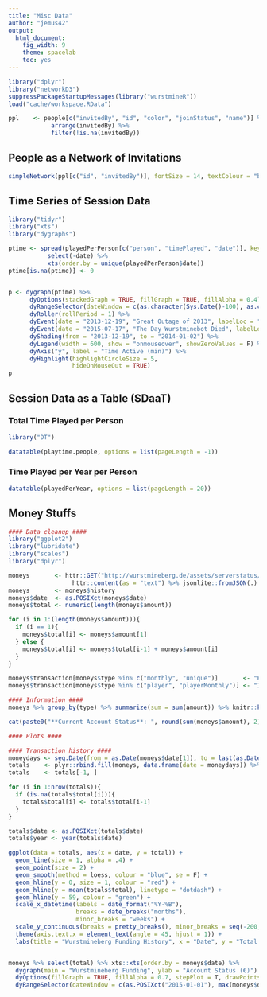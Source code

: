 ```yaml
---
title: "Misc Data"
author: "jemus42"
output:
  html_document:
    fig_width: 9
    theme: spacelab
    toc: yes
---
```


```r
library("dplyr")
library("networkD3")
suppressPackageStartupMessages(library("wurstmineR"))
load("cache/workspace.RData")

ppl    <- people[c("invitedBy", "id", "color", "joinStatus", "name")] %>%
            arrange(invitedBy) %>%
            filter(!is.na(invitedBy))
```

## People as a Network of Invitations

```r
simpleNetwork(ppl[c("id", "invitedBy")], fontSize = 14, textColour = "black", linkDistance = 100, charge = -200)
```

## Time Series of Session Data

```r
library("tidyr")
library("xts")
library("dygraphs")

ptime <- spread(playedPerPerson[c("person", "timePlayed", "date")], key = "person", value = "timePlayed") %>%
           select(-date) %>%
           xts(order.by = unique(playedPerPerson$date))
ptime[is.na(ptime)] <- 0


p <- dygraph(ptime) %>% 
      dyOptions(stackedGraph = TRUE, fillGraph = TRUE, fillAlpha = 0.4) %>%
      dyRangeSelector(dateWindow = c(as.character(Sys.Date()-100), as.character(Sys.Date()))) %>%
      dyRoller(rollPeriod = 1) %>%
      dyEvent(date = "2013-12-19", "Great Outage of 2013", labelLoc = "top") %>%
      dyEvent(date = "2015-07-17", "The Day Wurstminebot Died", labelLoc = "top") %>%
      dyShading(from = "2013-12-19", to = "2014-01-02") %>%
      dyLegend(width = 600, show = "onmouseover", showZeroValues = F) %>%
      dyAxis("y", label = "Time Active (min)") %>%
      dyHighlight(highlightCircleSize = 5,
                  hideOnMouseOut = TRUE)
p
```

## Session Data as a Table (SDaaT)

### Total Time Played per Person

```r
library("DT")

datatable(playtime.people, options = list(pageLength = -1))
```

### Time Played per Year per Person

```r
datatable(playedPerYear, options = list(pageLength = 20))
```

## Money Stuffs

```r
#### Data cleanup ####
library("ggplot2")
library("lubridate")
library("scales")
library("dplyr")

moneys       <- httr::GET("http://wurstmineberg.de/assets/serverstatus/moneys.json") %>%
                  httr::content(as = "text") %>% jsonlite::fromJSON(.)
moneys       <- moneys$history
moneys$date  <- as.POSIXct(moneys$date)
moneys$total <- numeric(length(moneys$amount))

for (i in 1:(length(moneys$amount))){
  if (i == 1){
    moneys$total[i] <- moneys$amount[1]
  } else {
    moneys$total[i] <- moneys$total[i-1] + moneys$amount[i]
  }
}

moneys$transaction[moneys$type %in% c("monthly", "unique")]       <- "Expense"
moneys$transaction[moneys$type %in% c("player", "playerMonthly")] <- "Income"

#### Information ####
moneys %>% group_by(type) %>% summarize(sum = sum(amount)) %>% knitr::kable()

cat(paste0("**Current Account Status**: ", round(sum(moneys$amount), 2), "€"))

#### Plots ####

#### Transaction history ####
moneydays <- seq.Date(from = as.Date(moneys$date[1]), to = last(as.Date(moneys$date)), by = "days")
totals    <- plyr::rbind.fill(moneys, data.frame(date = moneydays)) %>% arrange(date)
totals    <- totals[-1, ]

for (i in 1:nrow(totals)){
  if (is.na(totals$total[i])){
    totals$total[i] <- totals$total[i-1]
  }
}

totals$date <- as.POSIXct(totals$date)
totals$year <- year(totals$date)

ggplot(data = totals, aes(x = date, y = total)) +
  geom_line(size = 1, alpha = .4) +
  geom_point(size = 2) +
  geom_smooth(method = loess, colour = "blue", se = F) +
  geom_hline(y = 0, size = 1, colour = "red") +
  geom_hline(y = mean(totals$total), linetype = "dotdash") +
  geom_hline(y = 59, colour = "green") +
  scale_x_datetime(labels = date_format("%Y-%B"),
                   breaks = date_breaks("months"),
                   minor_breaks = "weeks") +
  scale_y_continuous(breaks = pretty_breaks(), minor_breaks = seq(-200, 200, 10)) +
  theme(axis.text.x = element_text(angle = 45, hjust = 1)) +
  labs(title = "Wurstmineberg Funding History", x = "Date", y = "Total (€)")


moneys %>% select(total) %>% xts::xts(order.by = moneys$date) %>%
  dygraph(main = "Wurstmineberg Funding", ylab = "Account Status (€)") %>%
  dyOptions(fillGraph = TRUE, fillAlpha = 0.7, stepPlot = T, drawPoints = TRUE, pointSize = 2) %>%
  dyRangeSelector(dateWindow = c(as.POSIXct("2015-01-01"), max(moneys$date)))
```

